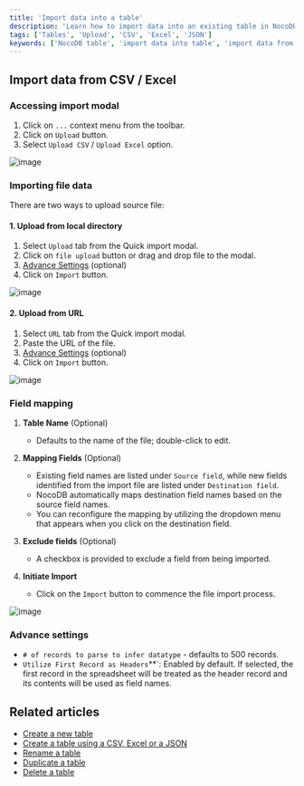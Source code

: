 ```yaml
---
title: 'Import data into a table'
description: 'Learn how to import data into an existing table in NocoDB.'
tags: ['Tables', 'Upload', 'CSV', 'Excel', 'JSON']
keywords: ['NocoDB table', 'import data into table', 'import data from csv', 'import data from excel', 'import data from xlsx']
---
```



## Import data from CSV / Excel

### Accessing import modal
1. Click on `...` context menu from the toolbar.
2. Click on `Upload` button.
3. Select `Upload CSV` / `Upload Excel` option.    
  
![image](/img/v2/table/upload-csv-1.png)

### Importing file data
There are two ways to upload source file:

#### 1. Upload from local directory
1. Select `Upload` tab from the Quick import modal.
2. Click on `file upload` button or drag and drop file to the modal.
3. [Advance Settings](#advance-settings) (optional)
4. Click on `Import` button.  
  
![image](/img/v2/table/upload-csv-2.png)

#### 2. Upload from URL
1. Select `URL` tab from the Quick import modal.
2. Paste the URL of the file.
3. [Advance Settings](#advance-settings) (optional)
4. Click on `Import` button.

![image](/img/v2/table/upload-csv-url.png)

### Field mapping
1. **Table Name** (Optional)
    - Defaults to the name of the file; double-click to edit.

2. **Mapping Fields** (Optional)
    - Existing field names are listed under `Source field`, while new fields identified from the import file are listed under `Destination field`.
    - NocoDB automatically maps destination field names based on the source field names.
    - You can reconfigure the mapping by utilizing the dropdown menu that appears when you click on the destination field.

3. **Exclude fields** (Optional)
    - A checkbox is provided to exclude a field from being imported.

4. **Initiate Import**
    - Click on the `Import` button to commence the file import process.

![image](/img/v2/table/upload-csv-3.png)

### Advance settings
- `# of records to parse to infer datatype` - defaults to 500 records.
- `Utilize First Record as Headers`**`: Enabled by default. If selected, the first record in the spreadsheet will be treated as the header record and its contents will be used as field names.

## Related articles
- [Create a new table](/tables/create-table)
- [Create a table using a CSV, Excel or a JSON](/tables/create-table-via-import)
- [Rename a table](/tables/actions-on-table#rename-table)
- [Duplicate a table](/tables/actions-on-table#duplicate-table)
- [Delete a table](/tables/actions-on-table#delete-table)

